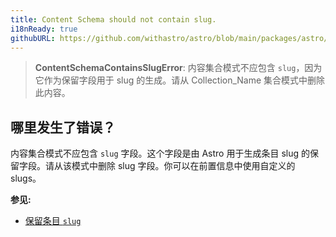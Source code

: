 ```yaml
---
title: Content Schema should not contain slug.
i18nReady: true
githubURL: https://github.com/withastro/astro/blob/main/packages/astro/src/core/errors/errors-data.ts
---
```


> **ContentSchemaContainsSlugError**: 内容集合模式不应包含 `slug`，因为它作为保留字段用于 slug 的生成。请从 Collection_Name 集合模式中删除此内容。

## 哪里发生了错误？
内容集合模式不应包含 `slug` 字段。这个字段是由 Astro 用于生成条目 slug 的保留字段。请从该模式中删除 slug 字段。你可以在前置信息中使用自定义的 slugs。

**参见:**
- [保留条目 `slug`](/zh-cn/guides/content-collections/#defining-custom-slugs)


